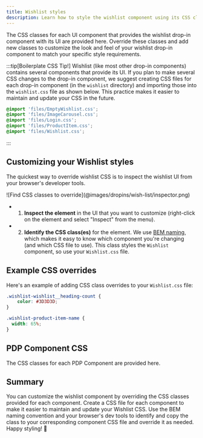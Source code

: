 ```yaml
---
title: Wishlist styles
description: Learn how to style the wishlist component using its CSS classes.
---
```



The CSS classes for each UI component that provides the wishlist drop-in component with its UI are provided here. Override these classes and add new classes to customize the look and feel of your wishlist drop-in component to match your specific style requirements.

:::tip[Boilerplate CSS Tip!]
Wishlist (like most other drop-in components) contains several components that provide its UI. If you plan to make several CSS changes to the drop-in component, we suggest creating CSS files for each drop-in component (in the `wishlist` directory) and importing those into the `wishlist.css` file as shown below. This practice makes it easier to maintain and update your CSS in the future.

```css title="wishlist.css"
@import 'files/EmptyWishlist.css';
@import 'files/ImageCarousel.css';
@import 'files/Login.css';
@import 'files/ProductItem.css';
@import 'files/Wishlist.css';
```

:::

## Customizing your Wishlist styles

The quickest way to override wishlist CSS is to inspect the wishlist UI from your browser's developer tools.

<Diagram caption="Find CSS classes to override.">
    ![Find CSS classes to override](@images/dropins/wish-list/inspector.png)
</Diagram>

<Callouts>

- 1. **Inspect the element** in the UI that you want to customize (right-click on the element and select "Inspect" from the menu).
- 2. **Identify the CSS class(es)** for the element. We use [BEM naming](https://getbem.com/naming/), which makes it easy to know which component you're changing (and which CSS file to use). This class styles the `Wishlist` component, so use your `Wishlist.css` file.

</Callouts>

## Example CSS overrides

Here's an example of adding CSS class overrides to your `Wishlist.css` file:

```css title="wishlist.css"
.wishlist-wishlist__heading-count {
    color: #3D3D3D;
}

.wishlist-product-item-name {
  width: 65%;
}

```

## PDP Component CSS

The CSS classes for each PDP Component are provided here.

<CodeImport code={EmptyWishlist} title="EmptyWishlist.css" lang="css" frame="none" />

<CodeImport code={ImageCarousel} title="ImageCarousel.css" lang="css" frame="none" />

<CodeImport code={Login} title="Login.css" lang="css" frame="none" />

<CodeImport code={ProductItem} title="ProductItem.css" lang="css" frame="none" />

<CodeImport code={Wishlist} title="Wishlist.css" lang="css" frame="none" />

## Summary

You can customize the wishlist component by overriding the CSS classes provided for each component. Create a CSS file for each component to make it easier to maintain and update your Wishlist CSS. Use the BEM naming convention and your browser's dev tools to identify and copy the class to your corresponding component CSS file and override it as needed. Happy styling! 🎨
